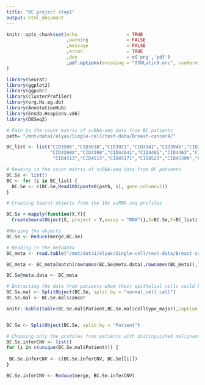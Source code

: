 ```yaml
---
title: "BC project.step1"
output: html_document
---
```


```r
knitr::opts_chunk$set(echo                  = TRUE
                      ,warning              = FALSE
                      ,message              = FALSE
                      ,error                = TRUE
                      ,dev                  = c('png','pdf')
                      ,pdf.options(encoding = "ISOLatin9.enc", useKerning=FALSE, useDingbats=FALSE)
)                      
```

```r
library(Seurat)
library(ggplot2)
library(ggpubr)
library(clusterProfiler)
library(org.Hs.eg.db)
library(AnnotationHub)
library(EnsDb.Hsapiens.v86)
library(DESeq2)
```

```r
# Path to the count matrix of scRNA-seq data from BC patients 
path= "/mnt/data1/elyas/Single-cell/test-data/Breast-cancer4/"

BC_list <- list("CID3586","CID3838","CID3921","CID3941","CID3946","CID3948","CID3963","CID4040","CID4066","CID4067",
                "CID4290A","CID4398","CID44041","CID4461","CID4463","CID4465","CID4471","CID4495","CID44971","CID44991",
                 "CID4513","CID4515","CID45171","CID4523","CID4530N","CID4535")

# Reading in the count matrix of scRNA-seq data from BC patients 
BC.Se <- list()
BC <- for (i in BC_list) {
  BC.Se <- c(BC.Se,Read10X(paste0(path, i), gene.column=1))
}

# Creating Seurat objects from the 10x scRNA-seq profiles

BC.Se <-mapply(function(X,Y){
  CreateSeuratObject(X, project = Y,assay = "RNA")},X=BC.Se,Y=BC_list)

#Merging the objects
BC.Se <- Reduce(merge,BC.Se)

```

```r
# Reading in the metadata
BC_meta <- read.table("/mnt/data1/elyas/Single-cell/test-data/Breast-cancer4/metadata.csv", sep = ",", row.names = 1, header = T)

BC_meta <- BC_meta[match(rownames(BC.Se@meta.data),rownames(BC_meta)),]

BC.Se@meta.data <- BC_meta

```

```r
# Extracting the data from patients whom their epithelial cells could be distinguished to malignant and normal status.
BC.Se.mal <- SplitObject(BC.Se, split.by = "normal_cell_call")
BC.Se.mal <- BC.Se.mal$cancer

knitr::kable(table(BC.Se.mal$Patient,BC.Se.mal$celltype_major),caption = "The patients whom their epithelial cells \ncould be distinguished to malignant and normal status")


BC.Se <- SplitObject(BC.Se, split.by = "Patient")

# Choosing only the profiles from patients with distinguished malignant epithelial cells 
BC.Se.inferCNV <- list()
for (i in c(unique(BC.Se.mal$Patient))) {
 
 BC.Se.inferCNV <- c(BC.Se.inferCNV, BC.Se[[i]])
} 

BC.Se.inferCNV <- Reduce(merge, BC.Se.inferCNV)

```
